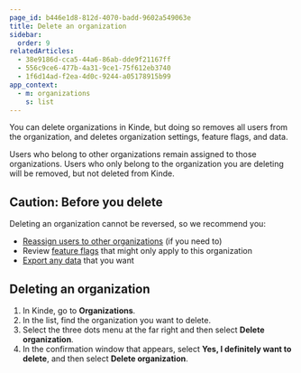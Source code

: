 ```yaml
---
page_id: b446e1d8-812d-4070-badd-9602a549063e
title: Delete an organization
sidebar:
  order: 9
relatedArticles:
  - 38e9186d-cca5-44a6-86ab-dde9f21167ff
  - 556c9ce6-477b-4a31-9ce1-75f612eb3740
  - 1f6d14ad-f2ea-4d0c-9244-a05178915b99
app_context:
  - m: organizations
    s: list
---
```


You can delete organizations in Kinde, but doing so removes all users from the organization, and deletes organization settings, feature flags, and data.

Users who belong to other organizations remain assigned to those organizations. Users who only belong to the organization you are deleting will be removed, but not deleted from Kinde.

## Caution: Before you delete

Deleting an organization cannot be reversed, so we recommend you:

- [Reassign users to other organizations](/manage-users/about/manage-users-across-organizations/) (if you need to)
- Review [feature flags](/releases/feature-flags/manage-feature-flags/) that might only apply to this organization
- [Export any data](/manage-your-account/your-data/exporting-data/) that you want

## Deleting an organization

1. In Kinde, go to **Organizations**.
2. In the list, find the organization you want to delete.
3. Select the three dots menu at the far right and then select **Delete organization**.
4. In the confirmation window that appears, select **Yes, I definitely want to delete**, and then select **Delete organization**.
